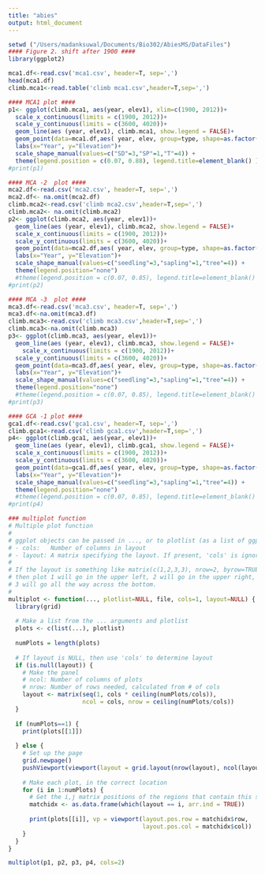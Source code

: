 ```yaml
---
title: "abies"
output: html_document
---
```

```r
setwd ("/Users/madanksuwal/Documents/Bio302/AbiesMS/DataFiles")
#### Figure 2. shift after 1900 ####
library(ggplot2)
```

```r
mca1.df<-read.csv('mca1.csv', header=T, sep=',')
head(mca1.df)
climb.mca1<-read.table('climb mca1.csv',header=T,sep=',')
```

```r
#### MCA1 plot ####
p1<- ggplot(climb.mca1, aes(year, elev1), xlim=c(1900, 2012))+
  scale_x_continuous(limits = c(1900, 2012))+
  scale_y_continuous(limits = c(3600, 4020))+
  geom_line(aes (year, elev1), climb.mca1, show.legend = FALSE)+
  geom_point(data=mca1.df,aes( year, elev, group=type, shape=as.factor(type)))+
  labs(x="Year", y="Elevation")+
  scale_shape_manual(values=c("SD"=3,"SP"=1,"T"=4)) +
  theme(legend.position = c(0.07, 0.88), legend.title=element_blank() )
#print(p1)
```

```r
#### MCA -2  plot ####
mca2.df<-read.csv('mca2.csv', header=T, sep=',')
mca2.df<- na.omit(mca2.df)
climb.mca2<-read.csv('climb mca2.csv',header=T,sep=',')
climb.mca2<- na.omit(climb.mca2)
p2<- ggplot(climb.mca2, aes(year, elev1))+
  geom_line(aes (year, elev1), climb.mca2, show.legend = FALSE)+
  scale_x_continuous(limits = c(1900, 2012))+
  scale_y_continuous(limits = c(3600, 4020))+
  geom_point(data=mca2.df,aes( year, elev, group=type, shape=as.factor(type)))+
  labs(x="Year", y="Elevation")+
  scale_shape_manual(values=c("seedling"=3,"sapling"=1,"tree"=4)) +
  theme(legend.position="none")
  #theme(legend.position = c(0.07, 0.85), legend.title=element_blank() )
#print(p2)
```

```r
#### MCA -3  plot ####
mca3.df<-read.csv('mca3.csv', header=T, sep=',')
mca3.df<-na.omit(mca3.df)
climb.mca3<-read.csv('climb mca3.csv',header=T,sep=',')
climb.mca3<-na.omit(climb.mca3)
p3<- ggplot(climb.mca3, aes(year, elev1))+
  geom_line(aes (year, elev1), climb.mca3, show.legend = FALSE)+
    scale_x_continuous(limits = c(1900, 2012))+
  scale_y_continuous(limits = c(3600, 4020))+
  geom_point(data=mca3.df,aes( year, elev, group=type, shape=as.factor(type)))+
  labs(x="Year", y="Elevation")+
  scale_shape_manual(values=c("seedling"=3,"sapling"=1,"tree"=4)) +
  theme(legend.position="none")
  #theme(legend.position = c(0.07, 0.85), legend.title=element_blank() )
#print(p3)
```

```r
#### GCA -1 plot ####
gca1.df<-read.csv('gca1.csv', header=T, sep=',')
climb.gca1<-read.csv('climb gca1.csv',header=T,sep=',')
p4<- ggplot(climb.gca1, aes(year, elev1))+
  geom_line(aes (year, elev1), climb.gca1, show.legend = FALSE)+
  scale_x_continuous(limits = c(1900, 2012))+
  scale_y_continuous(limits = c(3600, 4020))+
  geom_point(data=gca1.df,aes( year, elev, group=type, shape=as.factor(type)))+
  labs(x="Year", y="Elevation")+
  scale_shape_manual(values=c("seedling"=3,"sapling"=1,"tree"=4)) +
  theme(legend.position="none")
  #theme(legend.position = c(0.07, 0.85), legend.title=element_blank() )
#print(p4)
```

```r
### multiplot function 
# Multiple plot function
#
# ggplot objects can be passed in ..., or to plotlist (as a list of ggplot objects)
# - cols:   Number of columns in layout
# - layout: A matrix specifying the layout. If present, 'cols' is ignored.
#
# If the layout is something like matrix(c(1,2,3,3), nrow=2, byrow=TRUE),
# then plot 1 will go in the upper left, 2 will go in the upper right, and
# 3 will go all the way across the bottom.
#
multiplot <- function(..., plotlist=NULL, file, cols=1, layout=NULL) {
  library(grid)
  
  # Make a list from the ... arguments and plotlist
  plots <- c(list(...), plotlist)
  
  numPlots = length(plots)
  
  # If layout is NULL, then use 'cols' to determine layout
  if (is.null(layout)) {
    # Make the panel
    # ncol: Number of columns of plots
    # nrow: Number of rows needed, calculated from # of cols
    layout <- matrix(seq(1, cols * ceiling(numPlots/cols)),
                     ncol = cols, nrow = ceiling(numPlots/cols))
  }
  
  if (numPlots==1) {
    print(plots[[1]])
    
  } else {
    # Set up the page
    grid.newpage()
    pushViewport(viewport(layout = grid.layout(nrow(layout), ncol(layout))))
    
    # Make each plot, in the correct location
    for (i in 1:numPlots) {
      # Get the i,j matrix positions of the regions that contain this subplot
      matchidx <- as.data.frame(which(layout == i, arr.ind = TRUE))
      
      print(plots[[i]], vp = viewport(layout.pos.row = matchidx$row,
                                      layout.pos.col = matchidx$col))
    }
  }
}
```


```r
multiplot(p1, p2, p3, p4, cols=2)
```







